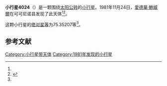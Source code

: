 {{Infobox planet
| bgcolour = #FFFFC0
| name = 4024 Ronan
| symbol = 
| image = 
| caption = 
| discovery = yes
| discovery_ref = 
| discoverer = [[愛德華·鮑威爾|愛德華·鮑威爾]]
| discovery_site = [[可可尼诺县|可可尼诺县]] 
| discovered = 1981年11月24日
| designations = yes
| mp_name = 
| named_after = 
| alt_names = 1981 WQ/ 1931 GJ / 1957 WB1 / 1976 JX1
| mp_category = [[主带小行星|主带小行星]]
| orbit_ref = <ref name="a">[http://ssd.jpl.nasa.gov/sbdb.cgi?sstr=4024 4024 Ronan] {{Wayback|url=http://ssd.jpl.nasa.gov/sbdb.cgi?sstr=4024 |date=20201124003640 }}，小行星數據庫瀏覽器（JPL Small-Body Database Browser）－[[美国国家航空航天局|美国国家航空航天局]]喷气推进实验室</ref>
| epoch = 2456400.5 (2013年4月18日更新)
| aphelion = {{convert|2.6364893|AU|km|3|abbr=on|lk=out}}
| perihelion = {{convert|1.9275147|AU|km|3|abbr=on}}
| semimajor = {{convert|2.2820020|AU|km|3|abbr=on}}
| eccentricity = 0.1553405
| period = 1259.135421 [[日|日]]<br />3.45[[儒略年|儒略年]]
| avg_speed = 
| inclination = 7.76477
| asc_node = 54.47163
| mean_anomaly = 
| arg_peri = 75.35207
| satellites = 
| physical_characteristics = yes
| dimensions = 
| mass = 
| density = 
| surface_grav = 
| escape_velocity = 
| sidereal_day = 
| axial_tilt = 
| pole_ecliptic_lat = 
| pole_ecliptic_lon = 
| albedo = 
| temperatures= 
| temp_name1 = 
| mean_temp_1 = 
| max_temp_1 = 
| temp_name2 = 
| max_temp_2 = 
| spectral_type = 
| abs_magnitude = 75.35207
}}

'''小行星4024'''（{{lang-en|4024 Ronan}}）是一颗围绕[[太阳|太阳]][[公转|公转]]的[[小行星|小行星]]。1981年11月24日，[[愛德華·鮑威爾|愛德華·鮑威爾]]在可可尼诺县发现了此天体<ref name="a" /><ref>{{cite news|title=小行星列表|url=http://cfa-www.harvard.edu/iau/lists/NumberedMPs.txt|accessdate=2013-07-08|newspaper=哈佛大学|archive-date=2008-05-17|archive-url=https://web.archive.org/web/20080517010638/http://cfa-www.harvard.edu/iau/lists/NumberedMPs.txt|dead-url=no}}</ref>。

这颗小行星的[[绝对星等|绝对星等]]为75.35207等<ref name="a" />。

==参考文献==
{{reflist}}
{{Minor Planet Number|[[小行星4023|小行星4023]]|[[小行星4025|小行星4025]]}}

{{小天体}}

[[Category:小行星带天体|Category:小行星带天体]]
[[Category:1981年发现的小行星|Category:1981年发现的小行星]]

{{asteroid-stub}}